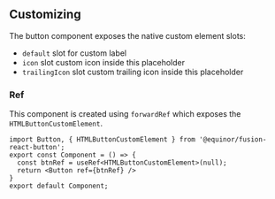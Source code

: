 
<Meta title="Input/Button/Intro" />

<Description markdown={readme} />

## Customizing

The button component exposes the native custom element slots: 
- `default` slot for custom label
- `icon` slot custom icon inside this placeholder
- `trailingIcon` slot custom trailing icon inside this placeholder

<Canvas>
  <Template variant="outlined">
    <span slot="icon">🚨</span>
    <span><b>Custom</b> - <i>label</i></span>
    <span slot="trailingIcon">🚀</span>
  </Template>
</Canvas>

### Ref

This component is created using `forwardRef` which exposes the `HTMLButtonCustomElement`.

```tsx
import Button, { HTMLButtonCustomElement } from '@equinor/fusion-react-button';
export const Component = () => {
  const btnRef = useRef<HTMLButtonCustomElement>(null);
  return <Button ref={btnRef} />
}
export default Component;
```
